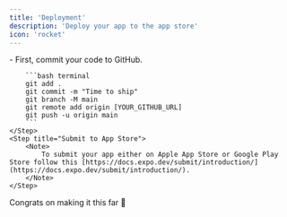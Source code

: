 ```yaml
---
title: 'Deployment'
description: 'Deploy your app to the app store'
icon: 'rocket'
---
```


<Steps>
    <Step title="Commit to GitHub">
        - First, commit your code to GitHub.

        ```bash terminal
        git add .
        git commit -m "Time to ship"
        git branch -M main
        git remote add origin [YOUR_GITHUB_URL]
        git push -u origin main
        ```
    </Step>
    <Step title="Submit to App Store">
        <Note>
            To submit your app either on Apple App Store or Google Play Store follow this [https://docs.expo.dev/submit/introduction/](https://docs.expo.dev/submit/introduction/).
        </Note>
    </Step>
</Steps>

<Check>
    Congrats on making it this far 🚀
</Check>
